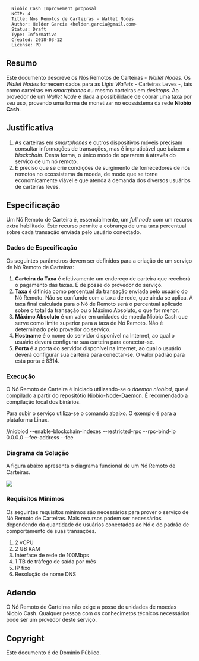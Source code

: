 <pre>
  Niobio Cash Improvement proposal
  NCIP: 4
  Title: Nós Remotos de Carteiras - Wallet Nodes
  Author: Helder Garcia <helder.garcia@gmail.com>
  Status: Draft
  Type: Informativo
  Created: 2018-03-12
  License: PD
</pre>

==Resumo==

Este documento descreve os Nós Remotos de Carteiras - ''Wallet Nodes''. Os ''Wallet Nodes'' fornecem dados para as ''Light Wallets'' - Carteiras Leves -, tais como carteiras em ''smartphones'' ou mesmo carteiras em ''desktops''.
Ao provedor de um ''Wallet Node'' é dada a possibilidade de cobrar uma taxa por seu uso, provendo uma forma de monetizar no ecossistema da rede '''Niobio Cash'''.

==Justificativa==

# As carteiras em ''smartphones'' e outros dispositivos móveis precisam consultar informações de transações, mas é impraticável que baixem a ''blockchain''. Desta forma, o único modo de operarem á através do serviço de um nó remoto.
# É preciso que se crie condições de surgimento de fornecedores de nós remotos no ecossistema da moeda, de modo que se torne economicamente viável e que atenda à demanda dos diversos usuários de carteiras leves.

==Especificação==

Um Nó Remoto de Carteira é, essencialmente, um ''full node'' com um recurso extra habilitado. Este recurso permite a cobrança de uma taxa percentual sobre cada transação enviada pelo usuário conectado.

===Dados de Especificação===

Os seguintes parâmetros devem ser definidos para a criação de um serviço de Nó Remoto de Carteiras:

# '''Carteira da Taxa''' é efetivamente um endereço de carteira que receberá o pagamento das taxas. É de posse do provedor do serviço.
# '''Taxa''' é difinida como percentual da transação enviada pelo usuário do Nó Remoto. Não se confunde com a taxa de rede, que ainda se aplica. A taxa final calculada para o Nó de Remoto será o percentual aplicado sobre o total da transação ou o Máximo Absoluto, o que for menor.
# '''Máximo Absoluto''' é um valor em unidades de moeda Niobio Cash que serve como limite superior para a taxa de Nó Remoto. Não é determinado pelo provedor do serviço.
# '''Hostname''' é o nome do servidor disponível na Internet, ao qual o usuário deverá configurar sua carteira para conectar-se.
# '''Porta''' é a porta do servidor disponível na Internet, ao qual o usuário deverá configurar sua carteira para conectar-se. O valor padrão para esta porta é 8314.

===Execução===

O Nó Remoto de Carteira é iniciado utilizando-se o ''daemon niobiod'', que é compilado a partir do repositótio [https://github.com/niobio-cash/niobio-node-daemon Niobio-Node-Daemon]. É recomendado a compilação local dos binários.

Para subir o serviço utiliza-se o comando abaixo. O exemplo é para a plataforma Linux.

/<caminho>/niobiod --enable-blockchain-indexes --restricted-rpc --rpc-bind-ip 0.0.0.0 --fee-address <carteira-da-taxa> --fee <taxa>

===Diagrama da Solução===

A figura abaixo apresenta o diagrama funcional de um Nó Remoto de Carteiras.

<img src="ncip-0004/NCIP0004-Figure01-pt_BR.png" align="middle"></img>

===Requisitos Mínimos===

Os seguintes requisitos mínimos são necessários para prover o serviço de Nó Remoto de Carteiras. Mais recursos podem ser necessários dependendo da quantidade de usuários conectados ao Nó e do padrão de comportamento de suas transações.

# 2 vCPU
# 2 GB RAM
# Interface de rede de 100Mbps
# 1 TB de tráfego de saída por mês
# IP fixo
# Resolução de nome DNS

==Adendo==

O Nó Remoto de Carteiras não exige a posse de unidades de moedas Niobio Cash. Qualquer pessoa com os conhecimetos técnicos necessários pode ser um provedor deste serviço.

==Copyright==

Este documento é de Domínio Público.
